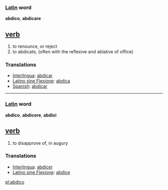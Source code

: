 === [[Latin]] word ===
'''abdico''', '''abdicare'''

== [[verb]] ==
#to renounce, or reject
#to abdicate, (often with the reflexive and ablative of office)

=== Translations ===
*[[Interlingua]]: [[abdicar]]
*[[Latino sine Flexione]]: [[abdica]]
*[[Spanish]]: [[abdicar]]

----

=== [[Latin]] word ===
'''abdico''', '''abdicere''', '''abdixi'''

== [[verb]] ==
#to disapprove of, in augury

=== Translations ===
*[[Interlingua]]: [[abdicer]]
*[[Latino sine Flexione]]: [[abdice]]

[[pl:abdico]]